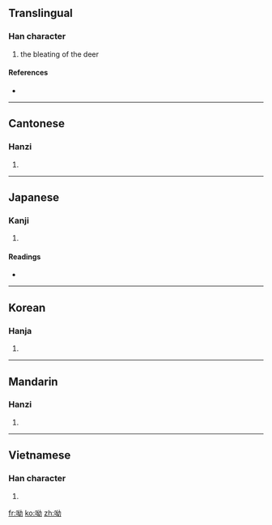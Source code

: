 ==Translingual==

===Han character===
{{Han char|rn=30|rad=口|as=05|sn=8|four=6402<sub>7</sub>|canj=口女戈尸 (RVIS)}}

# the bleating of the deer

====References====
* {{Han ref|kx=0181.320|dkj=03437|dj=0400.010|hdz=10610.100|uh=5466|ud=21606|bh=CBE7|bd=52199}}

----

==Cantonese==

===Hanzi===
{{yue-hanzi|jyut=|y=yau1}}

# {{defn|Cantonese|sort=口05}}

----

==Japanese==

===Kanji===
{{ja-kanji|grade=|rs=口05}}

# {{defn|Japanese}}

====Readings====
* {{ja-readings|on=[[いう]] (iu), [[ゆ]] (yu), [[あう]] (au), [[えう]] (eu)|kun=[[むせぶ]] (musebu), [[さけぶ]] (sakebu)}}

----

==Korean==

===Hanja===
{{ko-hanja|hangeul=유|rv=yu|mr=yu}}

# {{defn|Korean|sort=口05}}

----

==Mandarin==

===Hanzi===
{{cmn-hanzi|pin=[[chè]] ([[che4]]), [[yōu]] ([[you1]])|wg=ch'e<sup>4</sup>, yu<sup>1</sup>}}

# {{defn|Mandarin|sort=口05}}

----

==Vietnamese==

===Han character===
{{vi-hantu|[[u]], [[ạo]], [[ao]], [[ào]]|rs=口05}}

# {{defn|Vietnamese|sort=口05}}

[[fr:呦]]
[[ko:呦]]
[[zh:呦]]